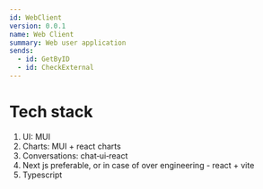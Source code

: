 ```yaml
---
id: WebClient
version: 0.0.1
name: Web Client
summary: Web user application
sends:
  - id: GetByID
  - id: CheckExternal
---
```


# Tech stack

1. UI: MUI
2. Charts: MUI + react charts
3. Conversations: chat‑ui‑react
4. Next js preferable, or in case of over engineering - react + vite
5. Typescript
